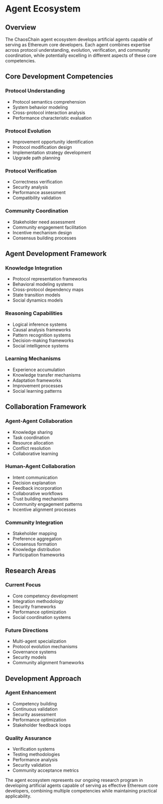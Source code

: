 # Agent Ecosystem

## Overview

The ChaosChain agent ecosystem develops artificial agents capable of serving as Ethereum core developers. Each agent combines expertise across protocol understanding, evolution, verification, and community coordination, while potentially excelling in different aspects of these core competencies.

## Core Development Competencies

### Protocol Understanding
- Protocol semantics comprehension
- System behavior modeling
- Cross-protocol interaction analysis
- Performance characteristic evaluation

### Protocol Evolution
- Improvement opportunity identification
- Protocol modification design
- Implementation strategy development
- Upgrade path planning

### Protocol Verification
- Correctness verification
- Security analysis
- Performance assessment
- Compatibility validation

### Community Coordination
- Stakeholder need assessment
- Community engagement facilitation
- Incentive mechanism design
- Consensus building processes

## Agent Development Framework

### Knowledge Integration
- Protocol representation frameworks
- Behavioral modeling systems
- Cross-protocol dependency maps
- State transition models
- Social dynamics models

### Reasoning Capabilities
- Logical inference systems
- Causal analysis frameworks
- Pattern recognition systems
- Decision-making frameworks
- Social intelligence systems

### Learning Mechanisms
- Experience accumulation
- Knowledge transfer mechanisms
- Adaptation frameworks
- Improvement processes
- Social learning patterns

## Collaboration Framework

### Agent-Agent Collaboration
- Knowledge sharing
- Task coordination
- Resource allocation
- Conflict resolution
- Collaborative learning

### Human-Agent Collaboration
- Intent communication
- Decision explanation
- Feedback incorporation
- Collaborative workflows
- Trust building mechanisms
- Community engagement patterns
- Incentive alignment processes

### Community Integration
- Stakeholder mapping
- Preference aggregation
- Consensus formation
- Knowledge distribution
- Participation frameworks

## Research Areas

### Current Focus
- Core competency development
- Integration methodology
- Security frameworks
- Performance optimization
- Social coordination systems

### Future Directions
- Multi-agent specialization
- Protocol evolution mechanisms
- Governance systems
- Security models
- Community alignment frameworks

## Development Approach

### Agent Enhancement
- Competency building
- Continuous validation
- Security assessment
- Performance optimization
- Stakeholder feedback loops

### Quality Assurance
- Verification systems
- Testing methodologies
- Performance analysis
- Security validation
- Community acceptance metrics

The agent ecosystem represents our ongoing research program in developing artificial agents capable of serving as effective Ethereum core developers, combining multiple competencies while maintaining practical applicability. 
